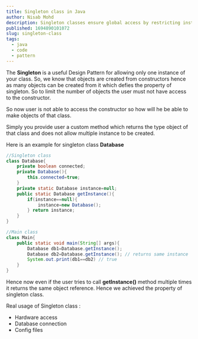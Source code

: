 ```yaml
---
title: Singleton class in Java
author: Nisab Mohd
description: Singleton classes ensure global access by restricting instantiation to a single instance for shared resources, providing centralized control and consistency.
published: 1694890101072
slug: singleton-class
tags:
  - java
  - code
  - pattern
---
```


The **Singleton** is a useful Design Pattern for allowing only one instance of your class. So, we know that objects are created from constructors hence as many objects can be created from it which defies the property of singleton. So to limit the number of objects the user must not have access to the constructor.

So now user is not able to access the constructor so how will he be able to make objects of that class.

Simply you provide user a custom method which returns the type object of that class and does not allow multiple instance to be created.

Here is an example for singleton class **Database**

```java:Database.java showLineNumbers {7}
//Singleton class
class Database{
    private boolean connected;
    private Database(){
        this.connected=true;
    }
    private static Database instance=null;
    public static Database getInstance(){
        if(instance==null){
            instance=new Database();
        } return instance;
    }
}
```

```java:Main.java showLineNumbers {6}
//Main class
class Main{
    public static void main(String[] args){
        Database db1=Database.getInstance();
        Database db2=Database.getInstance(); // returns same instance
        System.out.print(db1==db2) // true
    }
}
```

Hence now even if the user tries to call **getInstance()** method multiple times it returns the same object reference. Hence we achieved the property of singleton class.

Real usage of Singleton class :

- Hardware access
- Database connection
- Config files

